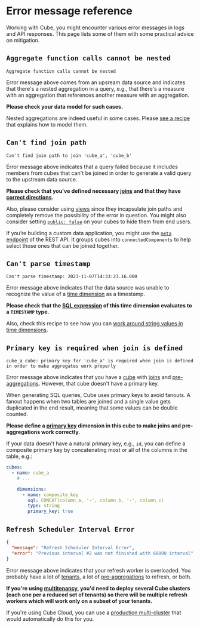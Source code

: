 # Error message reference

Working with Cube, you might encounter various error messages in logs and API responses.
This page lists some of them with some practical advice on mitigation.

## `Aggregate function calls cannot be nested`

```
Aggregate function calls cannot be nested
```

Error message above comes from an upsream data source and indicates that
there's a nested aggregation in a query, e.g., that there's a measure
with an aggregation that references another measure with an aggregation.

**Please check your data model for such cases.**

Nested aggregations are indeed useful in some cases. Please [see a
recipe](/guides/recipes/data-modeling/nested-aggregates) that explains
how to model them.


## `Can't find join path`

```
Can't find join path to join 'cube_a', 'cube_b'
```

Error message above indicates that a query failed because it includes members from cubes
that can't be joined in order to generate a valid query to the upstream data source.

**Please check that you've defined necessary [joins](/reference/data-model/joins)
and that they have [correct directions](/product/data-modeling/concepts/working-with-joins#transitive-join-pitfalls).**

Also, please consider using [views](/reference/data-model/view) since they
incapsulate join paths and completely remove the possibility of the error in question.
You might also consider setting [`public: false`](/reference/data-model/cube#public)
on your cubes to hide them from end users.

If you’re building a custom data application, you might use the [`meta` endpoint](/reference/rest-api#v1meta)
of the REST API. It groups cubes into `connectedComponents` to help select those ones
that can be joined together.

## `Can't parse timestamp`

```
Can't parse timestamp: 2023-11-07T14:33:23.16.000
```

Error message above indicates that the data source was unable to recognize
the value of a [time dimension](/reference/data-model/types-and-formats#time-1)
as a timestamp.

**Please check that the [SQL expression](/product/data-modeling/syntax#sql-expressions)
of this time dimension evaluates to a `TIMESTAMP` type.**

Also, check this recipe to see how you can [work around string values in
time dimensions](/guides/recipes/data-modeling/string-time-dimensions).

## `Primary key is required when join is defined`

```
cube_a cube: primary key for 'cube_a' is required when join is defined
in order to make aggregates work properly
```

Error message above indicates that you have a [cube](/reference/data-model/cube)
with [joins](/reference/data-model/joins) and
[pre-aggregations](/reference/data-model/pre-aggregations). However, that cube
doesn't have a primary key.

When generating SQL queries, Cube uses primary keys to avoid fanouts.
A fanout happens when two tables are joined and a single value gets duplicated in the end result,
meaning that some values can be double counted. 

**Please define a [primary key](/reference/data-model/dimensions#primary_key) dimension in this cube to make joins and pre-aggregations work correctly.**

If your data doesn't have a natural primary key, e.g., `id`, you can define a composite
primary key by concatenating most or all of the columns in the table, e.g.:


```yml
cubes:
  - name: cube_a
    # ...

    dimensions:
      - name: composite_key
        sql: CONCAT(column_a, '-', column_b, '-', column_c)
        type: string
        primary_key: true
```

## `Refresh Scheduler Interval Error`

```json
{
  "message": "Refresh Scheduler Interval Error",
  "error": "Previous interval #2 was not finished with 60000 interval"
}
```

Error message above indicates that your refresh worker is overloaded. You probably have
a lot of [tenants](/product/configuration/advanced/multitenancy), a lot of
[pre-aggregations](/product/caching/using-pre-aggregations) to refresh, or both.

**If you're using [multitenancy](/product/configuration/advanced/multitenancy), you'd need
to deploy several Cube clusters (each one per a reduced set of tenants) so there will be
multiple refresh workers which will work only on a subset of your tenants.**

If you're using Cube Cloud, you can use a [production multi-cluster](/product/deployment/cloud/deployment-types#production-multi-cluster)
that would automatically do this for you.